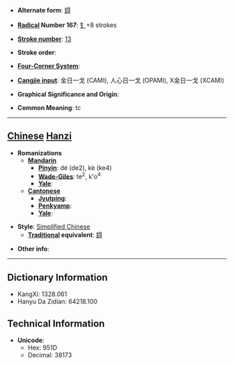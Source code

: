 * '''Alternate form''': [[鍀]]

* '''[[Wiktionary:Chinese radical index| Radical]] Number 167''': [[Wiktionary:Chinese radical index 钅|钅]]+8 strokes

* '''[[Wiktionary:Chinese total strokes index|Stroke number]]''': [[Wiktionary:Chinese total strokes index 13|13]]

* '''Stroke order''': 

* '''[[Wiktionary:Chinese four corner index|Four-Corner System]]''': 

* '''[[Wiktionary:Chinese Cangjie index|Cangjie input]]''': 金日一戈 (CAMI), 人心日一戈 (OPAMI), X金日一戈 (XCAMI)

* '''Graphical Significance and Origin''': 

* '''Common Meaning''': tc

----

== [[Chinese]] [[Hanzi]] ==

* '''Romanizations'''
** '''[[Mandarin]]'''
*** '''[[Pinyin]]''': dé (de2), kè (ke4)
*** '''[[Wade-Giles]]''': te<sup>2</sup>, k'o<sup>4</sup>
*** '''[[Yale]]''': 
** '''[[Cantonese]]'''
*** '''[[Jyutping]]''':
*** '''[[Penkyamp]]''': 
*** '''[[Yale]]''': 

* '''Style''': [[Simplified Chinese]] 
** '''[[Traditional Chinese|Traditional]] equivalent''': [[鍀]]

* '''Other info''': 

----

== Dictionary Information ==

* KangXi: 1328.061
* Hanyu Da Zidian: 64218.100

== Technical Information ==

* '''Unicode''':
** Hex: 951D
** Decimal: 38173